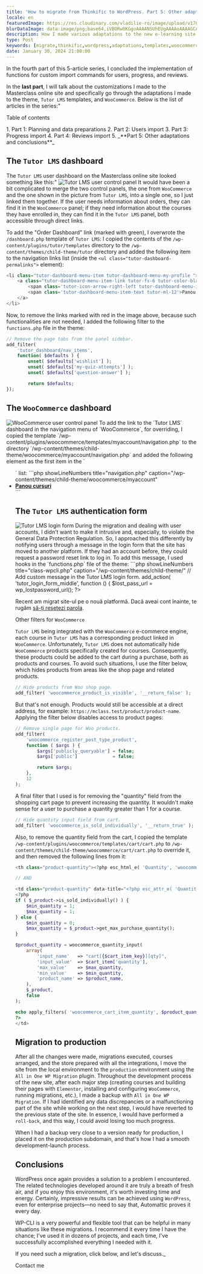 ```yaml
---
title: 'How to migrate from Thinkific to WordPress. Part 5: Other adaptations and conclusions'
locale: en
featuredImage: https://res.cloudinary.com/vladilie-ro/image/upload/v1706196659/blog/1.%20migrate-thinkific-to-wordpress/v5ypjuldovovlpqw1cc3.webp
blurDataImage: data:image/png;base64,iVBORw0KGgoAAAANSUhEUgAAAAoAAAAGCAIAAAB1kpiRAAAACXBIWXMAAAPoAAAD6AG1e1JrAAAAxUlEQVR4nAG6AEX/ANLS0t/f3+vr6+3t6+/y8fHy7/X39+/y8ens693f3gCZr8qmutOqwtuyxNrK1+b7+/j8//75/Pv19/fo6u0AOG2gKGGRNGiYPHCgUoO2gLPNnNXgmtLels/ZkMrVAKO51qnA3J2zy52yzH+0yxSesQB4iABOWwBicgCKoQDHx8VaTTwkEgAnEwBRQSxNTjkEGREADQA/Vkxmk5oAHg8ARzATLxsAHQAAHgIAMyAGOiQNUTsgaU8yPSsXAbliTzFAqmUAAAAASUVORK5CYII=
description: How I made various adaptations to the new e-learning site using hooks and overriding Tutor LMS and WooCommerce templates.
type: Post
keywords: [migrate,thinkific,wordpress,adaptations,templates,woocommerce,tutor lms,hooks,dashboard,all in one wp migration]
date: January 30, 2024 21:00:00
---
```

In the <Link href="/blog/migrate-thinkific-wordpress-part-4-reviews-import">fourth part</Link> of this 5-article series, I concluded the implementation of functions for custom import commands for users, progress, and reviews.

In the **last part**, I will talk about the customizations I made to the Masterclass online site and specifically go through the adaptations I made to the theme, `Tutor LMS` templates, and `WooCommerce`.
Below is the list of articles in the series:"
<div className='rounded-md border p-2 bg-gray-50 dark:bg-slate-900'>
    <p>Table of contents</p>
    1. <Link href="/blog/migrate-thinkific-wordpress-part-1-planning-data-preparation">Part 1: Planning and data preparations</Link>
    2. <Link href="/blog/migrate-thinkific-wordpress-part-2-users-import">Part 2: Users import</Link>
    3. <Link href="/blog/migrate-thinkific-wordpress-part-3-progress-import">Part 3: Progress import</Link>
    4. <Link href="/blog/migrate-thinkific-wordpress-part-4-reviews-import">Part 4: Reviews import</Link>
    5. _**Part 5: Other adaptations and conclusions**_
</div>

## The `Tutor LMS` dashboard
The `Tutor LMS` user dashboard on the Masterclass online site looked something like this:"
<img src="https://res.cloudinary.com/vladilie-ro/image/upload/v1706616716/blog/1.%20migrate-thinkific-to-wordpress/tutor-lms-user-dashboard_do6uvi.webp" alt="Tutor LMS user control panel" className="rounded-md shadow-lg"/>
It would have been a bit complicated to merge the two control panels, the one from `WooCommerce` and the one shown in the picture from `Tutor LMS`, into a single one, so I just linked them together.
If the user needs information about orders, they can find it in the `WooCommerce` panel; if they need information about the courses they have enrolled in, they can find it in the `Tutor LMS` panel, both accessible through direct links.

To add the "Order Dashboard" link (marked with <span className="border border-green-500">green</span>), I overwrote the `/dashboard.php` template of `Tutor LMS`: I copied the contents of the `/wp-content/plugins/tutor/templates` directory to the `/wp-content/themes/child-theme/tutor` directory and added the following item to the navigation links list (inside the `<ul class="tutor-dashboard-permalinks">` element):
```php showLineNumbers title="dashboard.php" caption="/wp-content/themes/child-theme/tutor"
<li class="tutor-dashboard-menu-item tutor-dashboard-menu-my-profile ">
    <a class="tutor-dashboard-menu-item-link tutor-fs-6 tutor-color-black" href="<?php echo esc_url( wc_get_page_permalink( 'myaccount' ) ); ?>">
        <span class='tutor-icon-arrow-right-left tutor-dashboard-menu-item-icon'></span>
        <span class='tutor-dashboard-menu-item-text tutor-ml-12'>Panou de comenzi</span>
    </a>
</li>
```

Now, to remove the links marked with <span className="border border-red-500">red</span> in the image above, because such functionalities are not needed, I added the following filter to the `functions.php` file in the theme:
```php showLineNumbers title="functions.php" caption="/wp-content/themes/child-theme/tutor"
// Remove the page tabs from the panel sidebar.
add_filter(
    'tutor_dashboard/nav_items',
	function( $defaults ) {
        unset( $defaults['wishlist'] );
		unset( $defaults['my-quiz-attempts'] );
		unset( $defaults['question-answer'] );

		return $defaults;
});
```

## The `WooCommerce` dashboard
<img src="https://res.cloudinary.com/vladilie-ro/image/upload/v1706623254/blog/1.%20migrate-thinkific-to-wordpress/woocommerce-user-dashboard_wgteeh.webp" alt="WooCommerce user control panel" className="rounded-md shadow-lg"/>
To add the link to the `Tutor LMS` dashboard in the navigation menu of `WooCommerce`, for overriding, I copied the template `/wp-content/plugins/woocommerce/templates/myaccount/navigation.php` to the directory `/wp-content/themes/child-theme/woocommerce/myaccount/navigation.php` and added the following element as the first item in the `<ul>` list:
```php showLineNumbers title="navigation.php" caption="/wp-content/themes/child-theme/woocommerce/myaccount"
<li class="woocommerce-MyAccount-navigation-link woocommerce-MyAccount-navigation-link--dashboard">
    <a href="<?php echo esc_url( tutor_utils()->tutor_dashboard_url() ); ?>"><strong>Panou cursuri</strong></a>
</li>
```

## The `Tutor LMS` authentication form
<img src="https://res.cloudinary.com/vladilie-ro/image/upload/v1706624461/blog/1.%20migrate-thinkific-to-wordpress/tutor-login-form_ezqrm2.webp" alt="Tutor LMS login form" className="rounded-md shadow-lg"/>
During the migration and dealing with user accounts, I didn't want to make it intrusive and, especially, to violate the General Data Protection Regulation.
So, I approached this differently by notifying users through a message in the login form that the site has moved to another platform. If they had an account before, they could request a password reset link to log in.
To add this message, I used hooks in the `functions.php` file of the theme:
```php showLineNumbers title="class-wpcli.php" caption="/wp-content/themes/child-theme/"
// Add custom message in the Tutor LMS login form.
add_action(
    'tutor_login_form_middle',
    function () {
        $lost_pass_url = wp_lostpassword_url();
        ?>
        <p>Recent am migrat site-ul pe o nouă platformă. Dacă aveai cont înainte, te rugăm <a href="<?php echo esc_url( $lost_pass_url ); ?>">să-ți resetezi parola</a>.</p>
        <?php
    }
);
```

## Other filters for `WooCommerce`
`Tutor LMS` being integrated with the `WooCommerce` e-commerce engine, each course in `Tutor LMS` has a corresponding product linked in `WooCommerce`.
Unfortunately, `Tutor LMS` does not automatically hide `WooCommerce` products specifically created for courses.
Consequently, these products could be added to the cart during a purchase, both as products and courses.
To avoid such situations, I use the filter below, which hides products from areas like the shop page and related products.
```php showLineNumbers title="functions.php" caption="/wp-content/themes/child-theme/"
// Hide products from Woo shop page.
add_filter( 'woocommerce_product_is_visible', '__return_false' );
```

But that's not enough.
Products would still be accessible at a direct address, for example: `https://mclass.test/product/product-name`.
Applying the filter below disables access to product pages:
```php showLineNumbers title="functions.php" caption="/wp-content/themes/child-theme/"
// Remove single page for Woo products.
add_filter(
	'woocommerce_register_post_type_product',
	function ( $args ) {
		$args['publicly_queryable'] = false;
		$args['public']             = false;

		return $args;
	},
	12
);
```

A final filter that I used is for removing the "quantity" field from the shopping cart page to prevent increasing the quantity.
It wouldn't make sense for a user to purchase a quantity greater than 1 for a course.
```php showLineNumbers title="functions.php" caption="/wp-content/themes/child-theme/"
// Hide quantity input field from cart.
add_filter( 'woocommerce_is_sold_individually', '__return_true' );
```

Also, to remove the quantity field from the cart, I copied the template `/wp-content/plugins/woocommerce/templates/cart/cart.php` to `/wp-content/themes/child-theme/woocommerce/cart/cart.php` to override it, and then removed the following lines from it:
```php showLineNumbers title="cart.php" caption="/wp-content/themes/child-theme/woocommerce/cart/" {1, 5-29}
<th class="product-quantity"><?php esc_html_e( 'Quantity', 'woocommerce' ); ?></th>

// AND

<td class="product-quantity" data-title="<?php esc_attr_e( 'Quantity', 'woocommerce' ); ?>">
<?php
if ( $_product->is_sold_individually() ) {
    $min_quantity = 1;
    $max_quantity = 1;
} else {
    $min_quantity = 0;
    $max_quantity = $_product->get_max_purchase_quantity();
}

$product_quantity = woocommerce_quantity_input(
    array(
        'input_name'   => "cart[{$cart_item_key}][qty]",
        'input_value'  => $cart_item['quantity'],
        'max_value'    => $max_quantity,
        'min_value'    => $min_quantity,
        'product_name' => $product_name,
    ),
    $_product,
    false
);

echo apply_filters( 'woocommerce_cart_item_quantity', $product_quantity, $cart_item_key, $cart_item ); // PHPCS: XSS ok.
?>
</td>
```

## Migration to production
After all the changes were made, migrations executed, courses arranged, and the store prepared with all the integrations, I move the site from the local environment to the `production` environment using the `All in One WP Migration` plugin.
Throughout the development process of the new site, after each major step (creating courses and building their pages with `Elementor`, installing and configuring `WooCommerce`, running migrations, etc.), I made a backup with `All in One WP Migration`.
If I had identified any data discrepancies or a malfunctioning part of the site while working on the next step, I would have reverted to the previous state of the site.
In essence, I would have performed a `roll-back`, and this way, I could avoid losing too much progress.

When I had a backup very close to a version ready for production, I placed it on the production subdomain, and that's how I had a smooth development-launch process.

## Conclusions
WordPress once again provides a solution to a problem I encountered.
The related technologies developed around it are truly a breath of fresh air, and if you enjoy this environment, it's worth investing time and energy.
Certainly, impressive results can be achieved using `WordPress`, even for enterprise projects—no need to say that, Automattic proves it every day.

<Link href="https://wp-cli.org">WP-CLI</Link> is a very powerful and flexible tool that can be helpful in many situations like these migrations.
I recommend it every time I have the chance; I've used it in dozens of projects, and each time, I've successfully accomplished everything I needed with it.

<div className='mb-4 flex flex-col items-center rounded-md border border-blue-600 p-2'>
    <p className="text-center mt-0">If you need such a migration, click below, and let's discuss._</p>
    <Link href='/contact' className="animate-text-bg rounded-md bg-gradient-to-r from-blue-600 via-gray-600 to-green-500 bg-[length:400%] px-2 py-1 text-white hover:text-white">Contact me</Link>
</div>